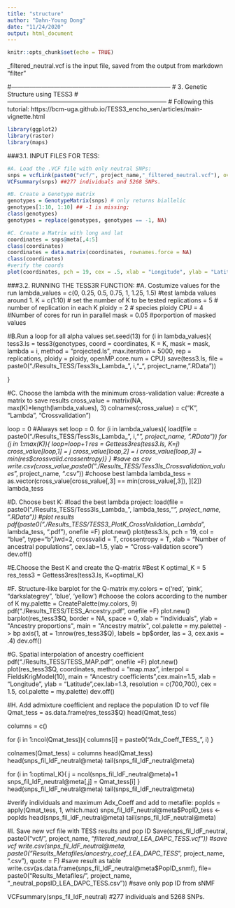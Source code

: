 ```yaml
---
title: "structure"
author: "Dahn-Young Dong"
date: "11/24/2020"
output: html_document
---
```


```r
knitr::opts_chunk$set(echo = TRUE)
```

_filtered_neutral.vcf is the input file, saved from the output from markdown "filter"

#------------------------------------------------------------------------------
#                       3. Genetic Structure using TESS3 
#------------------------------------------------------------------------------
# Following this tutorial: https://bcm-uga.github.io/TESS3_encho_sen/articles/main-vignette.html


```r
library(ggplot2)
library(raster)
library(maps)
```

###3.1. INPUT FILES FOR TESS:
```r
#A. Load the .VCF file with only neutral SNPs:
snps = vcfLink(paste0("vcf/", project_name,"_filtered_neutral.vcf"), overwriteID=T)
VCFsummary(snps) ##277 individuals and 5268 SNPs.
```

```r
#B. Create a Genotype matrix
genotypes = GenotypeMatrix(snps) # only returns biallelic
genotypes[1:10, 1:10] ## -1 is missing;
class(genotypes)
genotypes = replace(genotypes, genotypes == -1, NA)
```

```r
#C. Create a Matrix with long and lat 
coordinates = snps@meta[,4:5]
class(coordinates)
coordinates = data.matrix(coordinates, rownames.force = NA)
class(coordinates)
#verify the coords
plot(coordinates, pch = 19, cex = .5, xlab = "Longitude", ylab = "Latitude")
```

###3.2. RUNNING THE TESS3R FUNCTION:
#A. Costumize values for the run
lambda_values = c(0, 0.25, 0.5, 0.75, 1, 1.25, 1.5) #test lambda values around 1.
K = c(1:10) # set the number of K to be tested
replications = 5 # number of replication in each K
ploidy = 2 # species ploidy
CPU = 4 #Number of cores for run in parallel
mask = 0.05 #porportion of masked values

#B.Run a loop for all alpha values
set.seed(13)
for (i in lambda_values){
  tess3.ls = tess3(genotypes, coord = coordinates, K = K, mask = mask, lambda = i,
                   method = "projected.ls", max.iteration = 5000, rep = replications,
                   ploidy = ploidy, openMP.core.num = CPU)
  save(tess3.ls, file = paste0("./Results_TESS/Tess3ls_Lambda_", i,"_", project_name, ".RData"))
  
}

#C. Choose the lambda with the minimum cross-validation value:
#create a matrix to save results
cross_value = matrix(NA, max(K)*length(lambda_values), 3)
colnames(cross_value) = c("K", "Lambda", "Crossvalidation")

loop = 0 #Always set loop = 0.
for (i in lambda_values){
  load(file = paste0("./Results_TESS/Tess3ls_Lambda_", i,"_", project_name, ".RData"))
  for (j in 1:max(K)){
    loop=loop+1
    res = Gettess3res(tess3.ls, K=j)
    cross_value[loop,1] = j
    cross_value[loop,2] = i
    cross_value[loop,3] = min(res$crossvalid.crossentropy)}
}
#save as csv
write.csv(cross_value,paste0("./Results_TESS/Tess3ls_Crossvalidation_values_", project_name, ".csv"))
#choose best lambda
lambda_tess = as.vector(cross_value[cross_value[,3] == min(cross_value[,3]), ][2])
lambda_tess

#D. Choose best K:
#load the best lambda project:
load(file = paste0("./Results_TESS/Tess3ls_Lambda_", lambda_tess,"_", project_name, ".RData"))
#plot results
pdf(paste0("./Results_TESS/TESS3_PlotK_CrossValidation_Lambda_", lambda_tess, ".pdf"), onefile =F)
plot.new()
plot(tess3.ls, pch = 19, col = "blue", type="b",lwd=2,
     crossvalid = T, crossentropy = T,
     xlab = "Number of ancestral populations", cex.lab=1.5,
     ylab = "Cross-validation score")
dev.off()

#E.Choose the Best K and create the Q-matrix
#Best K
optimal_K = 5
res_tess3 = Gettess3res(tess3.ls, K=optimal_K)

#F. Structure-like barplot for the Q-matrix
my.colors = c('red', 'pink', "darkslategrey", 'blue', 'yellow') #choose the colors according to the number of K
my.palette = CreatePalette(my.colors, 9)
pdf("./Results_TESS/TESS_Ancestry.pdf", onefile =F)
plot.new()
barplot(res_tess3$Q, border = NA, space = 0,
        xlab = "Individuals", ylab = "Ancestry proportions",
        main = "Ancestry matrix", col.palette = my.palette) -> bp
axis(1, at = 1:nrow(res_tess3$Q), labels = bp$order, las = 3, cex.axis = .4)
dev.off()

#G. Spatial interpolation of ancestry coefficient
pdf("./Results_TESS/TESS_MAP.pdf", onefile =F)
plot.new()
plot(res_tess3$Q, coordinates, method = "map.max", interpol = FieldsKrigModel(10),
     main = "Ancestry coefficients",cex.main=1.5,
     xlab = "Longitude", ylab = "Latitude",cex.lab=1.3,
     resolution = c(700,700), cex = 1.5,
     col.palette = my.palette)
dev.off()

#H. Add admixture coefficient and replace the population ID to vcf file
Qmat_tess = as.data.frame(res_tess3$Q)
head(Qmat_tess)

columns = c() 

for (i in 1:ncol(Qmat_tess)){
  columns[i] = paste0("Adx_Coeff_TESS_", i)
}

colnames(Qmat_tess) = columns
head(Qmat_tess)
head(snps_fil_ldF_neutral@meta)
tail(snps_fil_ldF_neutral@meta)

for (i in 1:optimal_K){
  j = ncol(snps_fil_ldF_neutral@meta)+1
  snps_fil_ldF_neutral@meta[,j] = Qmat_tess[i]
}
head(snps_fil_ldF_neutral@meta)
tail(snps_fil_ldF_neutral@meta)

#verify individuals and maximum Adx_Coeff and add to metafile:
popIds = apply(Qmat_tess, 1, which.max)
snps_fil_ldF_neutral@meta$PopID_tess <- popIds
head(snps_fil_ldF_neutral@meta)
tail(snps_fil_ldF_neutral@meta)

#I. Save new vcf file with TESS results and pop ID
Save(snps_fil_ldF_neutral, paste0("vcf/", project_name, "_filtered_neutral_LEA_DAPC_TESS.vcf")) #save vcf
write.csv(snps_fil_ldF_neutral@meta, paste0("Results_Metafiles/ancestry_coef_LEA_DAPC_TESS_", project_name, ".csv"), quote = F) #save result as table
write.csv(as.data.frame(snps_fil_ldF_neutral@meta$PopID_snmf), file= paste0("Results_Metafiles/", project_name, "_neutral_popsID_LEA_DAPC_TESS.csv")) #save only pop ID from sNMF

VCFsummary(snps_fil_ldF_neutral) #277 individuals and 5268 SNPs.
